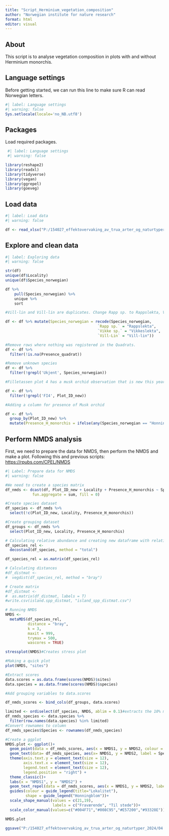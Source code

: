 ```yaml
---
title: "Script_Herminium_vegetation_composition"
author: "Norwegian institute for nature research"
format: html
editor: visual
---
```


## About

This script is to analyse vegetation composition in plots with and without Herminium monorchis.

## Language settings

Before getting started, we can run this line to make sure R can read Norwegian letters.

```r
#| label: Language settings   
#| warning: false  
Sys.setlocale(locale='no_NB.utf8')
```

## Packages

Load required packages.

```r
 #| label: Language settings 
 #| warning: false

library(reshape2)
library(readxl)
library(tidyverse)
library(vegan)
library(ggrepel)
library(goeveg)
```

## Load data

```r
#| label: Load data
#| warning: false

df <- read_xlsx("P:/154027_effektovervaking_av_trua_arter_og_naturtyper_2024/04 Honningblom/Herminium monorchis/Data/Herminium_monorchis_masterfile_v_2024.xlsx", sheet = "Plot_plants")

```

## Explore and clean data

```r
#| label: Exploring data
#| warning: false

str(df)
unique(df$Locality)
unique(df$Species_norwegian)

df %>%  
    pull(Species_norwegian) %>% 
    unique %>% 
    sort

#Vill-lin and Vill-lin are duplicates. Change Rapp sp. to Rappslekta, Vikke sp. til Vikkeslekta

df <- df %>% mutate(Species_norwegian = recode(Species_norwegian, 
                                         `Rapp sp.` = "Rappslekta",
                                         `Vikke sp.` = "Vikkeslekta", 
                                         `Vill-Lin` = "Vill-lin"))

#Remove rows where nothing was registered in the Quadrats. 
df <- df %>%
  filter(!is.na(Presence_quadrat))

#Remove unknown species
df <- df %>% 
  filter(!grepl('Ukjent', Species_norwegian))

#Filletassen plot 4 has a musk orchid observation that is new this year. Therefore, the plot was not sampled for vegetation composition. Removing this plot is the best option. 

df <- df %>% 
  filter(!grepl('FI4', Plot_ID_new))

#Adding a column for presence of Musk orchid

df <- df %>% 
  group_by(Plot_ID_new) %>% 
  mutate(Presence_H_monorchis = ifelse(any(Species_norwegian == "Honningblom" & Quadrats >= 1), "Present", "Absent"))

```

## Perform NMDS analysis

First, we need to prepare the data for NMDS, then perform the NMDS and make a plot. Following this and previous scripts: <https://rpubs.com/CPEL/NMDS>

```r
#| Label: Prepare data for NMDS
#| warning: false

#We need to create a species matrix
df_nmds <- dcast(df, Plot_ID_new + Locality + Presence_H_monorchis ~ Species_norwegian, value.var = "Quadrats",
            fun.aggregate = sum, fill = 0)

#Create species dataset
df_species <- df_nmds %>% 
  select(!c(Plot_ID_new, Locality, Presence_H_monorchis))

#Create grouping dataset
df_groups <- df_nmds %>% 
  select(Plot_ID_new, Locality, Presence_H_monorchis)

# Calculating relative abundance and creating new dataframe with relative abundance data
df_species_rel <-         
  decostand(df_species, method = "total")

df_species_rel = as.matrix(df_species_rel)

# Calculating distances
#df_distmat <- 
#  vegdist(df_species_rel, method = "bray")

# Create matrix
#df_distmat <- 
#  as.matrix(df_distmat, labels = T)
#write.csv(island.spp_distmat, "island_spp_distmat.csv")

# Running NMDS
NMDS <-
  metaMDS(df_species_rel,
          distance = "bray",
          k = 3,
          maxit = 999, 
          trymax = 500,
          wascores = TRUE)

stressplot(NMDS)#Creates stress plot

#Making a quick plot
plot(NMDS, "sites")

#Extract scores
data.scores = as.data.frame(scores(NMDS)$sites)
data.species = as.data.frame(scores(NMDS)$species)

#Add grouping variables to data.scores

df_nmds_scores <- bind_cols(df_groups, data.scores)

limited <- ordiselect(df_species, NMDS, ablim = 0.1)#extracts the 10% most aundant species
df_nmds_species <- data.species %>% 
  filter(row.names(data.species) %in% limited)
#Convert rownames to column
df_nmds_species$Species <- rownames(df_nmds_species)

#Create a ggplot
NMDS.plot <- ggplot()+
  geom_point(data = df_nmds_scores, aes(x = NMDS1, y = NMDS2, colour = Locality, shape = as.factor(Presence_H_monorchis)), size = 4)+
  geom_text(data= df_nmds_species, aes(x= NMDS1, y = NMDS2, label = Species), alpha = 0.2)+
  theme(axis.text.y = element_text(size = 12), 
        axis.text.x = element_text(size = 12), 
        legend.text = element_text(size = 12), 
        legend.position = "right") +
  theme_classic()+
  labs(x = "NMDS1", y = "NMDS2") +
  geom_text_repel(data = df_nmds_scores, aes(x = NMDS1, y = NMDS2, label = Plot_ID_new), size=2, alpha = 1)+
  guides(colour = guide_legend(title="Lokalitet"), 
         shape = guide_legend("Honningblom"))+
  scale_shape_manual(values = c(21,19), 
                     labels = c("Fraværende", "Til stede"))+
  scale_color_manual(values=c("#004F71","#008C95","#E57200","#93328E"))

NMDS.plot

ggsave("P:/154027_effektovervaking_av_trua_arter_og_naturtyper_2024/04 Honningblom/Herminium monorchis/Output/NMDS_honningblom.jpeg", NMDS.plot, width = 16, height = 12, units = "cm")


```
